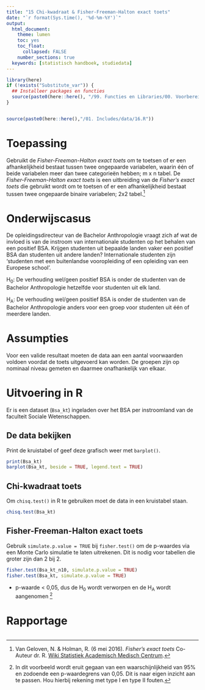 ```yaml
---
title: "15 Chi-kwadraat & Fisher-Freeman-Halton exact toets"
date: "`r format(Sys.time(), '%d-%m-%Y')`"
output:
  html_document:
    theme: lumen
    toc: yes
    toc_float: 
      collapsed: FALSE 
    number_sections: true
  keywords: [statistisch handboek, studiedata]
---
```


<!-- ## CLOSEDBLOK: Functies.R -->
```r
library(here)
if (!exists("Substitute_var")) {
  ## Installeer packages en functies
  source(paste0(here::here(), "/99. Functies en Libraries/00. Voorbereidingen.R"), echo = FALSE)
}
```
<!-- ## /CLOSEDBLOK: Functies.R -->

<style>
`r htmltools::includeHTML(paste0(here::here(),"/01. Includes/css/Stylesheet_SHHO.css"))`
</style>

<!-- ## CLOSEDBLOK: Header.R -->
```r
```
<!-- ## /CLOSEDBLOK: Header.R -->


<!-- ## OPENBLOK: Data-aanmaken.R -->
```r
source(paste0(here::here(),"/01. Includes/data/16.R"))
```
<!-- ## /OPENBLOK: Data-aanmaken.R -->

# Toepassing
Gebruikt de *Fisher-Freeman-Halton exact toets* om te toetsen of er een afhankelijkheid bestaat tussen twee ongepaarde variabelen, waarin één of beide variabelen meer dan twee categorieën hebben; m x n tabel. De *Fisher-Freeman-Halton exact toets* is een uitbreiding van de *Fisher's exact toets* die gebruikt wordt om te toetsen of er een afhankelijkheid bestaat tussen twee ongepaarde binaire variabelen; 2x2 tabel.[^1]

# Onderwijscasus
De opleidingsdirecteur van de Bachelor Anthropologie vraagt zich af wat de invloed is van de instroom van internationale studenten op het behalen van een positief BSA. Krijgen studenten uit bepaalde landen vaker een positief BSA dan studenten uit andere landen? Internationale studenten zijn 'studenten met een buitenlandse vooropleiding of een opleiding van een Europese school’. 

H~0~: De verhouding wel/geen positief BSA is onder de studenten van de Bachelor Anthropologie hetzelfde voor studenten uit elk land.  

H~A~: De verhouding wel/geen positief BSA is onder de studenten van de Bachelor Anthropologie anders voor een groep voor studenten uit één of meerdere landen.  

# Assumpties
Voor een valide resultaat moeten de data aan een aantal voorwaarden voldoen voordat de toets uitgevoerd kan worden. De groepen zijn op nominaal niveau gemeten en daarmee onafhankelijk van elkaar. 

# Uitvoering in R
<!-- ## TEKSTBLOK: Dataset-inladen.R-->
Er is een dataset (`Bsa_kt`) ingeladen over het BSA per instroomland van de faculteit Sociale Wetenschappen.
<!-- ## /TEKSTBLOK: Dataset-inladen.R-->

## De data bekijken
<!-- ## TEKSTBLOK: Data-bekijken.R -->
Print de kruistabel of geef deze grafisch weer met `barplot()`.
<!-- ## /TEKSTBLOK: Data-bekijken.R -->
<!-- ## OPENBLOK: Data-bekijken.R -->
```r
print(Bsa_kt)
barplot(Bsa_kt, beside = TRUE, legend.text = TRUE)
```
<!-- ## /OPENBLOK: Data-bekijken.R -->

## Chi-kwadraat toets
<!-- ## TEKSTBLOK: Chi2-toets.R -->
Om `chisq.test()` in R te gebruiken moet de data in een kruistabel staan.
<!-- ## /TEKSTBLOK: Chi2-toets.R -->
<!-- ## OPENBLOK: Chi2-toets-->
```r
chisq.test(Bsa_kt)
```
<!-- ## /OPENBLOK: Chi2-toets-->

## Fisher-Freeman-Halton exact toets
<!-- ## TEKSTBLOK: Fisher-Freeman-Halton-exact-toets-->
Gebruik `simulate.p.value = TRUE` bij `fisher.test()` om de p-waardes via een Monte Carlo simulatie te laten uitrekenen. Dit is nodig voor tabellen die groter zijn dan 2 bij 2.
<!-- ## /TEKSTBLOK: Fisher-Freeman-Halton-exact-toets-->
<!-- ## OPENBLOK: Fisher-Freeman-Halton-exact-toets-->
``` r
fisher.test(Bsa_kt_n10, simulate.p.value = TRUE)
fisher.test(Bsa_kt, simulate.p.value = TRUE)
```
<!-- ## /OPENBLOK: Fisher-Freeman-Halton-exact-toets-->
* p-waarde < 0,05, dus de H~0~ wordt verworpen en de H~A~ wordt aangenomen [^10]


# Rapportage
<!-- ## TEKSTBLOK: Rapportage.R -->

<!-- ## /TEKSTBLOK: Rapportage.R -->

<!-- ## CLOSEDBLOK: Footer.R -->
```r
```
<!-- ## /CLOSEDBLOK: Footer.R -->

[^1]: Van Geloven, N. & Holman, R. (6 mei 2016). *Fisher's exact toets* Co-Auteur	dr. R. [Wiki Statistiek Academisch Medisch Centrum](https://wikistatistiek.amc.nl/index.php/Fisher%27s_exact_toets).
[^10]: In dit voorbeeld wordt eruit gegaan van een waarschijnlijkheid van 95% en zodoende een p-waardegrens van 0,05. Dit is naar eigen inzicht aan te passen. Hou hierbij rekening met type I en type II fouten.